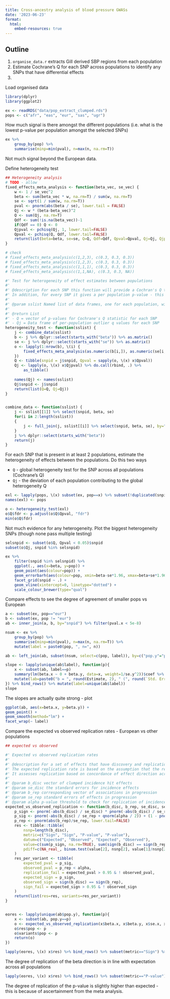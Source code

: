 ```yaml
---
title: Cross-ancestry analysis of blood pressure GWASs
date: '2023-06-23'
format:
  html:
    embed-resources: true
---
```


## Outline

1. `organise_data.r` extracts Gill derived SBP regions from each population
2. Estimate Cochrane's Q for each SNP across populations to identify any SNPs that have differential effects
3. 



Load organised data

```r
library(dplyr)
library(ggplot2)

ex <- readRDS("data/pop_extract_clumped.rds")
pops <- c("afr", "eas", "eur", "sas", "ugr")
```

How much signal is there amongst the different populations (i.e. what is the lowest p-value per population amongst the selected SNPs)

```r
ex %>%
    group_by(pop) %>%
    summarise(minp=min(pval), n=max(n, na.rm=T))
```

Not much signal beyond the European data.

Define heterogeneity test

```r


## Heterogeneity analysis
# TODO - allow 
fixed_effects_meta_analysis <- function(beta_vec, se_vec) {
    w <- 1 / se_vec^2
    beta <- sum(beta_vec * w, na.rm=T) / sum(w, na.rm=T)
    se <- sqrt(1 / sum(w, na.rm=T))
    pval <- pnorm(abs(beta / se), lower.tail = FALSE)
    Qj <- w * (beta-beta_vec)^2
    Q <- sum(Qj, na.rm=T)
    Qdf <- sum(!is.na(beta_vec))-1
    if(Qdf == 0) Q <- 0
    Qjpval <- pchisq(Qj, 1, lower.tail=FALSE)
    Qpval <- pchisq(Q, Qdf, lower.tail=FALSE)
    return(list(beta=beta, se=se, Q=Q, Qdf=Qdf, Qpval=Qpval, Qj=Qj, Qjpval=Qjpval))
}

# check
# fixed_effects_meta_analysis(c(1,2,3), c(0.3, 0.3, 0.3))
# fixed_effects_meta_analysis(c(1,2,3), c(0.3, 0.3, 0.3))
# fixed_effects_meta_analysis(c(1,1,1), c(0.3, 0.3, 0.3))
# fixed_effects_meta_analysis(c(1,1,NA), c(0.3, 0.3, NA))

#' Test for heterogeneity of effect estimates between populations
#' 
#' @description For each SNP this function will provide a Cochran's Q test statistic - a measure of heterogeneity of effect sizes between populations. A low p-value means high heterogeneity.
#' In addition, for every SNP it gives a per population p-value - this can be interpreted as asking for each SNP is a particular giving an outlier estimate.
#' 
#' @param sslist Named list of data frames, one for each population, with at least beta, se and snp columns
#' 
#' @return List
#' - Q = vector of p-values for Cochrane's Q statistic for each SNP
#' - Qj = Data frame of per-population outlier q values for each SNP
heterogeneity_test <- function(sslist) {
    j <- combine_data(sslist)
    b <- j %>% dplyr::select(starts_with("beta")) %>% as.matrix()
    se <- j %>% dplyr::select(starts_with("se")) %>% as.matrix()
    o <- lapply(1:nrow(b), \(i) {
        fixed_effects_meta_analysis(as.numeric(b[i,]), as.numeric(se[i,]))
    })
    Q <- tibble(snpid = j$snpid, Qpval = sapply(o, \(x) x$Qpval))
    Qj <- lapply(o, \(x) x$Qjpval) %>% do.call(rbind, .) %>% 
        as_tibble()
    
    names(Qj) <- names(sslist)
    Qj$snpid <- j$snpid
    return(list(Q=Q, Qj=Qj))
}


combine_data <- function(sslist) {
    j <- sslist[[1]] %>% select(snpid, beta, se)
    for(i in 2:length(sslist))
    {
        j <- full_join(j, sslist[[i]] %>% select(snpid, beta, se), by="snpid")
    }
    j %>% dplyr::select(starts_with("beta"))
    return(j)
}
```

For each SNP that is present in at least 2 populations, estimate the heterogeneity of effects between the populations. Do this two ways

- `Q` - global heterogeneity test for the SNP across all populations (Cochrane's Q)
- `Qj` - the deviation of each population contributing to the global heterogeneity Q

```r
exl <- lapply(pops, \(x) subset(ex, pop==x) %>% subset(!duplicated(snpid)))
names(exl) <- pops

o <- heterogeneity_test(exl)
o$Q$fdr <- p.adjust(o$Q$Qpval, "fdr")
min(o$Q$fdr)
```

Not much evidence for any heterogeneity. Plot the biggest heterogeneity SNPs (though none pass multiple testing)

```r
selsnpid <- subset(o$Q, Qpval < 0.05)$snpid
subset(o$Qj, snpid %in% selsnpid)

ex %>%
    filter(snpid %in% selsnpid) %>%
    ggplot(., aes(x=beta, y=pop)) +
    geom_point(aes(colour=pop)) +
    geom_errorbarh(aes(colour=pop, xmin=beta-se*1.96, xmax=beta+se*1.96), height=0) +
    facet_grid(snpid ~ .) +
    geom_vline(xintercept=0, linetype="dotted") +
    scale_colour_brewer(type="qual")
```

Compare effects to see the degree of agreement of smaller pops vs European

```r

a <- subset(ex, pop=="eur")
b <- subset(ex, pop != "eur")
ab <- inner_join(a, b, by="snpid") %>% filter(pval.x < 5e-8)

nsum <- ex %>%
    group_by(pop) %>%
    summarise(minp=min(pval), n=max(n, na.rm=T)) %>%
    mutate(label = paste0(pop, ", n=", n))

ab <- left_join(ab, subset(nsum, select=c(pop, label)), by=c("pop.y"="pop"))

slope <- lapply(unique(ab$label), function(p){
    x <- subset(ab, label==p)
    summary(lm(beta.x ~ 0 + beta.y, data=x, weight=1/se.y^2))$coef %>% as_tibble()  %>%
    mutate(lab=paste0("b = ", round(Estimate, 2), " (", round(`Std. Error`, 3), ")"))
}) %>% bind_rows() %>% mutate(label=unique(ab$label))
slope

```

The slopes are actually quite strong - plot

```r
ggplot(ab, aes(x=beta.x, y=beta.y)) +
geom_point() +
geom_smooth(method="lm") +
facet_wrap(~ label)
```


Compare the expected vs observed replication rates - European vs other populations

```r
## expected vs observed

#' Expected vs observed replication rates
#' 
#' @description For a set of effects that have discovery and replication betas and SEs, this function determines the extent to which the observed replication rate matches the expected replication rate. 
#' The expected replication rate is based on the assumption that the replication dataset has the same effect sizes but that the power may be different (e.g. due to allele frequencies or sample sizes) and is reflected in the replication standard errors. 
#' It assesses replication based on concordance of effect direction across discovery and replication, and p-values surpassing a user-specified p-value threshold.
#' 
#' @param b_disc vector of clumped incidence hit effects
#' @param se_disc the standard errors for incidence effects
#' @param b_rep corresponding vector of associations in progression
#' @param se_rep standard errors of effects in progression
#' @param alpha p-value threshold to check for replication of incidence hits in progression (e.g. try 0.05 or 1e-5)
expected_vs_observed_replication <- function(b_disc, b_rep, se_disc, se_rep, alpha) {
    p_sign <- pnorm(-abs(b_disc) / se_disc) * pnorm(-abs(b_disc) / se_rep) + ((1 - pnorm(-abs(b_disc) / se_disc)) * (1 - pnorm(-abs(b_disc) / se_rep)))
    p_sig <- pnorm(-abs(b_disc) / se_rep + qnorm(alpha / 2)) + (1 - pnorm(-abs(b_disc) / se_rep - qnorm(alpha / 2)))
    p_rep <- pnorm(abs(b_rep)/se_rep, lower.tail=FALSE)
    res <- tibble::tibble(
        nsnp=length(b_disc),
        metric=c("Sign", "Sign", "P-value", "P-value"),
        datum=c("Expected", "Observed", "Expected", "Observed"),
        value=c(sum(p_sign, na.rm=TRUE), sum(sign(b_disc) == sign(b_rep)), sum(p_sig, na.rm=TRUE), sum(p_rep < alpha, na.rm=TRUE)),
        pdiff=c(NA_real_, binom.test(value[2], nsnp[2], value[1]/nsnp[2])$p.value, NA_real_, binom.test(value[4], nsnp[4], value[3]/nsnp[4])$p.value)
    )
    res_per_variant <- tibble(
        expected_pval = p_sig,
        observed_pval = p_rep < alpha,
        replication_fail = expected_pval > 0.95 & ! observed_pval,
        expected_sign = p_sign,
        observed_sign = sign(b_disc) == sign(b_rep),
        sign_fail = expected_sign > 0.95 & ! observed_sign
    )
    return(list(res=res, variants=res_per_variant))
}


eores <- lapply(unique(ab$pop.y), function(p){
    x <- subset(ab, pop.y==p)
    o <- expected_vs_observed_replication(x$beta.x, x$beta.y, x$se.x, x$se.y, 0.01)
    o$res$pop <- p
    o$variants$pop <- p
    return(o)
})

lapply(eores, \(x) x$res) %>% bind_rows() %>% subset(metric=="Sign") %>% dplyr::select(pop, nsnp, datum, value, pdiff)
```

The degree of replication of the beta direction is in line with expectation across all populations

```r
lapply(eores, \(x) x$res) %>% bind_rows() %>% subset(metric=="P-value") %>% dplyr::select(pop, nsnp, datum, value, pdiff)
```

The degree of replication of the p-value is slightly higher than expected - this is because of ascertainment from the meta analysis.
